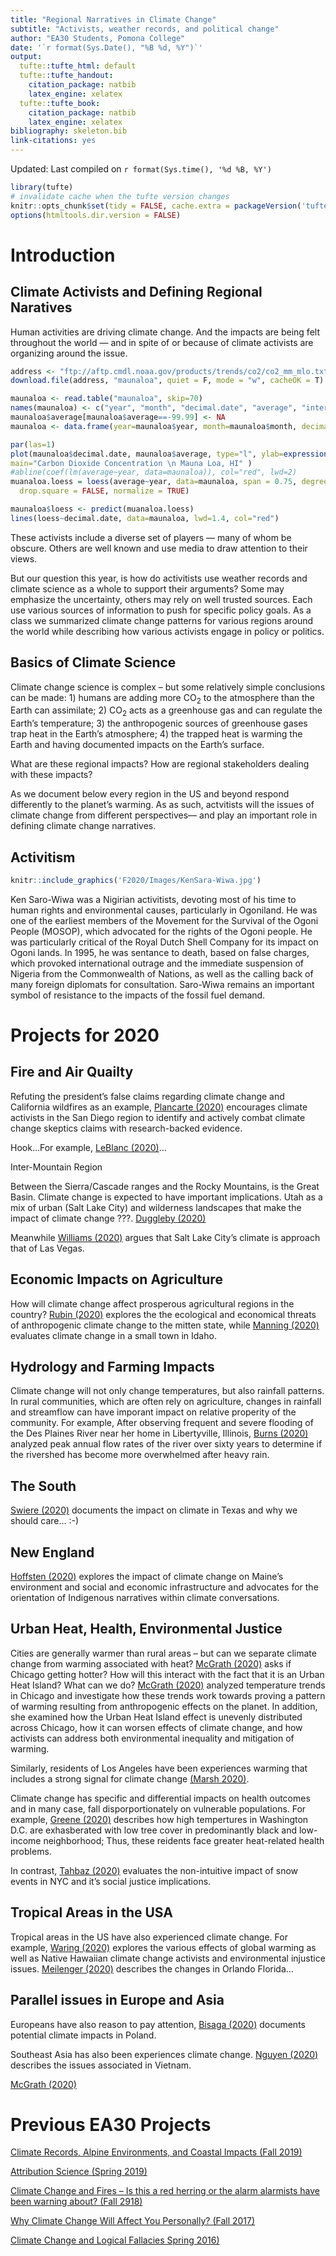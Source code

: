 ```yaml
---
title: "Regional Narratives in Climate Change"
subtitle: "Activists, weather records, and political change"
author: "EA30 Students, Pomona College"
date: '`r format(Sys.Date(), "%B %d, %Y")`'
output:
  tufte::tufte_html: default
  tufte::tufte_handout:
    citation_package: natbib
    latex_engine: xelatex
  tufte::tufte_book:
    citation_package: natbib
    latex_engine: xelatex
bibliography: skeleton.bib
link-citations: yes
---
```

Updated: Last compiled on `r format(Sys.time(), '%d %B, %Y')`

```r
library(tufte)
# invalidate cache when the tufte version changes
knitr::opts_chunk$set(tidy = FALSE, cache.extra = packageVersion('tufte'))
options(htmltools.dir.version = FALSE)
```
# Introduction

## Climate Activists and Defining Regional Naratives

Human activities are driving climate change. And the impacts are being felt throughout the world --- and in spite of or because of climate activists are organizing around the issue. 

```r
address <- "ftp://aftp.cmdl.noaa.gov/products/trends/co2/co2_mm_mlo.txt"
download.file(address, "maunaloa", quiet = F, mode = "w", cacheOK = T)

maunaloa <- read.table("maunaloa", skip=70)
names(maunaloa) <- c("year", "month", "decimal.date", "average", "interpolated", "trend", "days")
maunaloa$average[maunaloa$average==-99.99] <- NA
maunaloa <- data.frame(year=maunaloa$year, month=maunaloa$month, decimal.date=maunaloa$decimal.date, average=maunaloa$average)
```
```r
par(las=1)
plot(maunaloa$decimal.date, maunaloa$average, type="l", ylab=expression(CO[2]*~ "(ppm)"), xlab="Year", 
main="Carbon Dioxide Concentration \n Mauna Loa, HI" )
#abline(coef(lm(average~year, data=maunaloa)), col="red", lwd=2)
muanaloa.loess = loess(average~year, data=maunaloa, span = 0.75, degree = 2, parametric = FALSE, 
  drop.square = FALSE, normalize = TRUE)

maunaloa$loess <- predict(muanaloa.loess)
lines(loess~decimal.date, data=maunaloa, lwd=1.4, col="red")

```

These activists include a diverse set of players --- many of whom be obscure. Others are well known and use media to draw attention to their views. 

But our question this year, is how do activitists use weather records and climate science as a whole to support their arguments?  Some may emphasize the uncertainty, others may rely on well trusted sources. Each use various sources of information to push for specific policy goals. As a class we summarized climate change patterns for various regions around the world while describing how various activists engage in policy or politics. 

## Basics of Climate Science

Climate change science is complex -- but some relatively simple conclusions can be made: 1) humans are adding more CO~2~ to the atmosphere than the Earth can assimilate; 2) CO~2~ acts as a greenhouse gas and can regulate the Earth's temperature; 3) the anthropogenic sources of greenhouse gases trap heat in the Earth's atmosphere; 4) the trapped heat is warming the Earth and having documented impacts on the Earth's surface. 

What are these regional impacts? How are regional stakeholders dealing with these impacts?

As we document below every region in the US and beyond respond differently to the planet's warming. As as such, actvitists will  the issues of climate change from different perspectives--- and play an important role in defining climate change narratives.

## Activitism 

```r
knitr::include_graphics('F2020/Images/KenSara-Wiwa.jpg')
```

Ken Saro-Wiwa was a Nigirian activitists, devoting most of his time to human rights and environmental causes, particularly in Ogoniland. He was one of the earliest members of the Movement for the Survival of the Ogoni People (MOSOP), which advocated for the rights of the Ogoni people. He was particularly critical of the Royal Dutch Shell Company for its impact on Ogoni lands. In 1995, he was sentance to death, based on false charges, which provoked international outrage and the immediate suspension of Nigeria from the Commonwealth of Nations, as well as the calling back of many foreign diplomats for consultation. Saro-Wiwa remains an important symbol of resistance to the impacts of the fossil fuel demand.

# Projects for 2020

## Fire and Air Quailty 

Refuting the president's false claims regarding climate change and California wildfires as an example, [Plancarte (2020)](F2020/Plancarte.html) encourages climate activists in the San Diego region to identify and actively combat climate change skeptics claims with research-backed evidence.

Hook...For example, [LeBlanc (2020)](F2020/LeBlanc.html)...

Inter-Mountain Region

Between the Sierra/Cascade ranges and the Rocky Mountains, is the Great Basin. Climate change is expected to have important implications. Utah as a mix of urban (Salt Lake City) and wilderness landscapes that make the impact of climate change ???. [Duggleby (2020)](F2020/Duggleby.html) 

Meanwhile [Williams (2020)](F2020/Williams.html) argues that Salt Lake City's climate is approach that of Las Vegas.

## Economic Impacts on Agriculture

How will climate change affect prosperous agricultural regions in the country? [Rubin (2020)](F2020/Rubin.html) explores the the ecological and economical threats of anthropogenic climate change to the mitten state, while [Manning (2020)](F2020/Manning.html) evaluates climate change in a small town in Idaho. 

## Hydrology and Farming Impacts

Climate change will not only change temperatures, but also rainfall patterns. In rural communities, which are often rely on agriculture, changes in rainfall and streamflow can have imporant impact on relative properity of the community. For example, After observing frequent and severe flooding of the Des Plaines River near her home in Libertyville, Illinois, [Burns (2020)](F2020/Burns.html) analyzed peak annual flow rates of the river over sixty years to determine if the rivershed has become more overwhelmed after heavy rain.  

## The South

[Swiere (2020)](F2020/Swiere.html) documents the impact on climate in Texas and why we should care... :-)

## New England

[Hoffsten (2020)](F2020/Hoffsten.html) explores the impact of climate change on Maine's environment and social and economic infrastructure and advocates for the orientation of Indigenous narratives within climate conversations.

## Urban Heat, Health, Environmental Justice

Cities are generally warmer than rural areas -- but can we separate climate change from warming associated with heat? [McGrath (2020)](F2020/McGrath.html) asks if Chicago getting hotter? How will this interact with the fact that it is an Urban Heat Island? What can we do? [McGrath (2020)](F2020/McGrath.html) analyzed temperature trends in Chicago and investigate how these trends work towards proving a pattern of warming resulting from anthropogenic effects on the planet. In addition, she examined how the Urban Heat Island effect is unevenly distributed across Chicago, how it can worsen effects of climate change, and how activists can address both environmental inequality and mitigation of warming.

Similarly, residents of Los Angeles have been experiences warming that includes a strong signal for climate change [(Marsh 2020)](F2020/Marsh.html).

Climate change has specific and differential impacts on health outcomes and in many case, fall disporportionately on vulnerable populations. For example, [Greene (2020)](F2020/Greene.html) describes how high tempertures in Washington D.C. are exhasberated with low tree cover in predominantly black and low-income neighborhood; Thus, these reidents face greater heat-related health problems.

In contrast, [Tahbaz (2020)](F2020/Tahbaz.html) evaluates the non-intuitive impact of snow events in NYC and it's social justice implications. 

## Tropical Areas in the USA

Tropical areas in the US have also experienced climate change. For example, [Waring (2020)](F2020/Waring.html) explores the various effects of global warming as well as Native Hawaiian climate change activists and environmental injustice issues. [Meilenger (2020)](F2020/Meilenger.html) describes the changes in Orlando Florida...

## Parallel issues in Europe and Asia

Europeans have also reason to pay attention, [Bisaga (2020)](F2020/Bisaga.html) documents potential climate impacts in Poland.

Southeast Asia has also been experiences climate change. [Nguyen (2020)](F2020/Nguyen.html) describes the issues associated in Vietnam. 

[McGrath (2020)](F2020/McGrath.html)



# Previous EA30 Projects

[Climate Records, Alpine Environments, and Coastal Impacts (Fall 2019)](F2019/index_2019F.html)

[Attribution Science (Spring 2019)](S2019/index_2019S.html)

[Climate Change and Fires -- Is this a red herring or the alarm alarmists have been warning about? (Fall 2918)](F2018/index_2018F.html)

[Why Climate Change Will Affect You Personally? (Fall 2017)](F2017/index_2017F.html)

[Climate Change and Logical Fallacies Spring 2016)](S2017/index_2017S.html)
